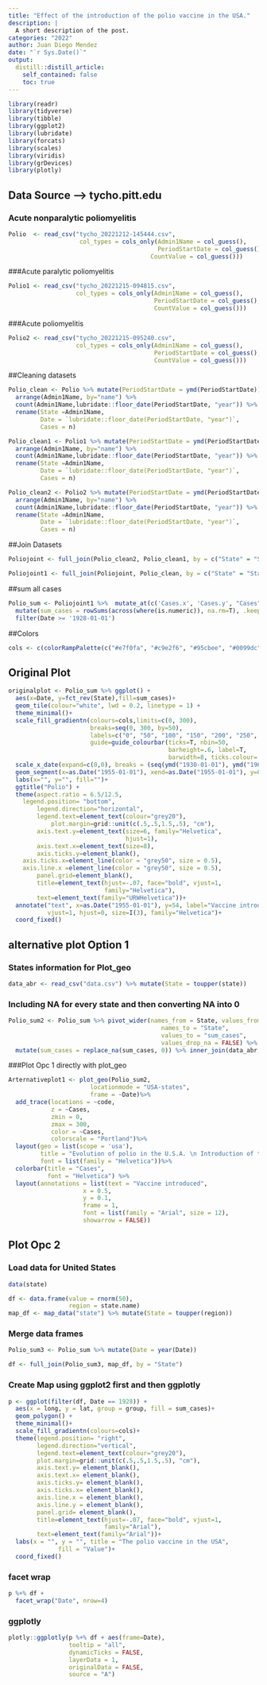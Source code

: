 ```yaml
---
title: "Effect of the introduction of the polio vaccine in the USA."
description: |
  A short description of the post.
categories: "2022"
author: Juan Diego Mendez
date: "`r Sys.Date()`"
output:
  distill::distill_article:
    self_contained: false
    toc: true 
---
```

```r

library(readr)
library(tidyverse)
library(tibble)
library(ggplot2)
library(lubridate)
library(forcats)
library(scales)
library(viridis)
library(grDevices)
library(plotly)

```

## Data Source --> tycho.pitt.edu

### Acute nonparalytic poliomyelitis
  
```r
  
Polio  <- read_csv("tycho_20221212-145444.csv",
                    col_types = cols_only(Admin1Name = col_guess(),
                                          PeriodStartDate = col_guess(), 
                                        CountValue = col_guess()))
```
###Acute paralytic poliomyelitis


```r

Polio1 <- read_csv("tycho_20221215-094815.csv",
                   col_types = cols_only(Admin1Name = col_guess(),
                                         PeriodStartDate = col_guess(), 
                                         CountValue = col_guess()))
```

###Acute poliomyelitis

```r
Polio2 <- read_csv("tycho_20221215-095240.csv",
                   col_types = cols_only(Admin1Name = col_guess(),
                                         PeriodStartDate = col_guess(), 
                                         CountValue = col_guess()))
```

##Cleaning datasets

```r

Polio_clean <- Polio %>% mutate(PeriodStartDate = ymd(PeriodStartDate)) %>% 
  arrange(Admin1Name, by="name") %>%
  count(Admin1Name,lubridate::floor_date(PeriodStartDate, "year")) %>% 
  rename(State =Admin1Name, 
         Date = `lubridate::floor_date(PeriodStartDate, "year")`,
         Cases = n)

Polio_clean1 <- Polio1 %>% mutate(PeriodStartDate = ymd(PeriodStartDate)) %>% 
  arrange(Admin1Name, by="name") %>%
  count(Admin1Name,lubridate::floor_date(PeriodStartDate, "year")) %>% 
  rename(State =Admin1Name, 
         Date = `lubridate::floor_date(PeriodStartDate, "year")`,
         Cases = n)

Polio_clean2 <- Polio2 %>% mutate(PeriodStartDate = ymd(PeriodStartDate)) %>% 
  arrange(Admin1Name, by="name") %>%
  count(Admin1Name,lubridate::floor_date(PeriodStartDate, "year")) %>% 
  rename(State =Admin1Name, 
         Date = `lubridate::floor_date(PeriodStartDate, "year")`,
         Cases = n)
```

##Join Datasets

```r

Poliojoint <- full_join(Polio_clean2, Polio_clean1, by = c("State" = "State", "Date" ="Date"))

Poliojoint1 <- full_join(Poliojoint, Polio_clean, by = c("State" = "State", "Date" ="Date"))
```

##sum all cases

```r
Polio_sum <- Poliojoint1 %>%  mutate_at(c('Cases.x', 'Cases.y', "Cases"), as.numeric) %>% 
  mutate(sum_cases = rowSums(across(where(is.numeric)), na.rm=T), .keep = "unused") %>% 
  filter(Date >= '1928-01-01')

```

##Colors

```r

cols <- c(colorRampPalette(c("#e7f0fa", "#c9e2f6", "#95cbee", "#0099dc", "#4ab04a", "#ffd73e", "#eec73a", "#e29421", "#e29421", "#f05336","#ce472e"),bias=1)(11))

```

## Original Plot

```r
originalplot <- Polio_sum %>% ggplot() +
  aes(x=Date, y=fct_rev(State),fill=sum_cases)+
  geom_tile(colour="white", lwd = 0.2, linetype = 1) +
  theme_minimal()+
  scale_fill_gradientn(colours=cols,limits=c(0, 300),
                       breaks=seq(0, 300, by=50),
                       labels=c("0", "50", "100", "150", "200", "250", "300"),
                       guide=guide_colourbar(ticks=T, nbin=50,
                                             barheight=.6, label=T, 
                                             barwidth=8, ticks.colour= "grey", ticks.linewidth = 0.5))+
  scale_x_date(expand=c(0,0), breaks = (seq(ymd("1930-01-01"), ymd("1965-01-01"), by = "5 years")), date_labels = "%Y")+
  geom_segment(x=as.Date("1955-01-01"), xend=as.Date("1955-01-01"), y=0, yend=52.5, size=.9)+
  labs(x="", y="", fill="")+
  ggtitle("Polio") +
  theme(aspect.ratio = 6.5/12.5,
    legend.position= "bottom",
        legend.direction="horizontal",
        legend.text=element_text(colour="grey20"),
            plot.margin=grid::unit(c(.5,.5,1.5,.5), "cm"),
        axis.text.y=element_text(size=6, family="Helvetica", 
                                 hjust=1),
        axis.text.x=element_text(size=8),
        axis.ticks.y=element_blank(),
    axis.ticks.x=element_line(color = "grey50", size = 0.5),
    axis.line.x =element_line(color = "grey50", size = 0.5),
        panel.grid=element_blank(),
        title=element_text(hjust=-.07, face="bold", vjust=1, 
                           family="Helvetica"),
        text=element_text(family="URWHelvetica"))+
  annotate("text", x=as.Date("1955-01-01"), y=54, label="Vaccine introduced", 
           vjust=1, hjust=0, size=I(3), family="Helvetica")+
  coord_fixed()

```

## alternative plot Option 1
### States information for Plot_geo 

```r

data_abr <- read_csv("data.csv") %>% mutate(State = toupper(state))

```

### Including NA for every state and then converting NA into 0

```r

Polio_sum2 <- Polio_sum %>% pivot_wider(names_from = State, values_from = sum_cases) %>% pivot_longer(!Date,
                                           names_to = "State",
                                           values_to = "sum_cases",
                                           values_drop_na = FALSE) %>% 
  mutate(sum_cases = replace_na(sum_cases, 0)) %>% inner_join(data_abr, by.x = State, by.x = State) %>% select(Date, code, sum_cases) %>% mutate(Date = year(Date), Cases = sum_cases)

```

###Plot Opc 1 directly with plot_geo

```r

Arternativeplot1 <- plot_geo(Polio_sum2, 
                       locationmode = "USA-states", 
                       frame = ~Date)%>%
  add_trace(locations = ~code,
            z = ~Cases,
            zmin = 0,
            zmax = 300,
            color = ~Cases,
            colorscale = "Portland")%>%  
  layout(geo = list(scope = 'usa'),
         title = "Evolution of polio in the U.S.A. \n Introduction of the vaccine",
         font = list(family = "Helvetica"))%>% 
  colorbar(title = "Cases",
           font = "Helvetica") %>% 
  layout(annotations = list(text = "Vaccine introduced",
                     x = 0.5,
                     y = 0.1,
                     frame = 1,
                     font = list(family = "Arial", size = 12),
                     showarrow = FALSE))

```

## Plot Opc 2

### Load data for United States

```r
data(state)

df <- data.frame(value = rnorm(50),
                 region = state.name)
map_df <- map_data("state") %>% mutate(State = toupper(region))

```

### Merge data frames
```r

Polio_sum3 <- Polio_sum %>% mutate(Date = year(Date))

df <- full_join(Polio_sum3, map_df, by = "State") 

```

### Create Map using ggplot2 first and then ggplotly

```r

p <- ggplot(filter(df, Date == 1928)) +
  aes(x = long, y = lat, group = group, fill = sum_cases)+
  geom_polygon() +
  theme_minimal()+
  scale_fill_gradientn(colours=cols)+
  theme(legend.position= "right",
        legend.direction="vertical",
        legend.text=element_text(colour="grey20"),
        plot.margin=grid::unit(c(.5,.5,1.5,.5), "cm"),
        axis.text.y= element_blank(),
        axis.text.x= element_blank(),
        axis.ticks.y= element_blank(),
        axis.ticks.x= element_blank(),
        axis.line.x = element_blank(),
        axis.line.y = element_blank(),
        panel.grid= element_blank(),
        title=element_text(hjust=-.07, face="bold", vjust=1, 
                           family="Arial"),
        text=element_text(family="Arial"))+
  labs(x = "", y = "", title = "The polio vaccine in the USA",
              fill = "Value")+
  coord_fixed()

```

### facet wrap
```r
p %+% df +
  facet_wrap("Date", nrow=4) 

```
### ggplotly

```r
plotly::ggplotly(p %+% df + aes(frame=Date), 
                 tooltip = "all",
                 dynamicTicks = FALSE,
                 layerData = 1,
                 originalData = FALSE,
                 source = "A")

```






